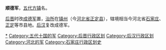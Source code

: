 '''顺德军'''，[[五代|五代]][[方镇|方镇]]名。

[[后晋|后晋]]时改[[成德军|成德军]]置，[[治所|治所]]在[[镇州_(唐朝)|镇州]]（今[[河北省|河北省]][[正定县|正定县]]），辖境相当今河北省[[石家庄市|石家庄]]、[[正定县|正定]]等市县地。[[后汉|后汉]]复改成德军。

{{五代十国行政区划小作品}}
[[Category:成德軍節度使|*]]
[[Category:五代十国的军|Category:五代十国的军]]
[[Category:后晋行政区划|Category:后晋行政区划]]
[[Category:后汉行政区划|Category:后汉行政区划]]
[[Category:河北的军|Category:河北的军]]
[[Category:石家庄行政区划史|Category:石家庄行政区划史]]